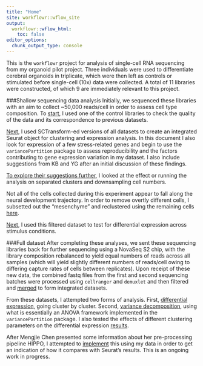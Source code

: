 ```yaml
---
title: "Home"
site: workflowr::wflow_site
output:
  workflowr::wflow_html:
    toc: false
editor_options:
  chunk_output_type: console
---
```


This is the `workflowr` project for analysis of single-cell RNA sequencing from my organoid pilot project.  Three individuals were used to differentiate cerebral organoids in triplicate, which were then left as controls or stimulated before single-cell (10x) data were collected.  A total of 11 libraries were constructed, of which 9 are immediately relevant to this project.

###Shallow sequencing data analysis
Initially, we sequenced these libraries with an aim to collect ~50,000 reads/cell in order to assess cell type composition.  To [start](precheck.html), I used one of the control libraries to check the quality of the data and its correspondence to previous datasets.

[Next](combine_experiments.html), I used SCTransform-ed versions of all datasets to create an integrated Seurat object for clustering and expression analysis.  In this document I also look for expression of a few stress-related genes and begin to use the `variancePartition` package to assess reproducibility and the factors contributing to gene expression variation in my dataset.  I also include suggestions from KB and YG after an initial discussion of these findings.

[To explore their suggestions further](variance-estimation.html), I looked at the effect or running the analysis on separated clusters and downsampling cell numbers.

Not all of the cells collected during this experiment appear to fall along the neural development trajectory.  In order to remove overtly different cells, I subsetted out the "mesenchyme" and reclustered using the remaining cells [here](remove-mesenchyme.html).

[Next](de.html), I used this filtered dataset to test for differential expression across stimulus conditions.

###Full dataset
After completing these analyses, we sent these sequencing libraries back for further sequencing using a NovaSeq S2 chip, with the library composition rebalanced to yield equal numbers of reads across all samples (which will yield slightly different numbers of reads/cell owing to differing capture rates of cells between replicates).  Upon receipt of these new data, the combined fastq files from the first and second sequencing batches were processed using `cellranger` and `demuxlet` and then filtered and [merged](merge_full_data.html) to form integrated datasets.

From these datasets, I attempted two forms of analysis.  First, [differential expression](de_full.html), going cluster by cluster.  Second, [variance decomposition](variance_estimation_full.html), using what is essentially an ANOVA framework implemented in the `variancePartition` package.  I also tested the effects of different clustering parameters on the differential expression [results](de_parameter_effects.html).

After Mengjie Chen presented some information about her pre-processing pipeline HIPPO, I attempted to [implement](hippo.html) this using my data in order to get an indication of how it compares with Seurat's results.  This is an ongoing work in progress.
